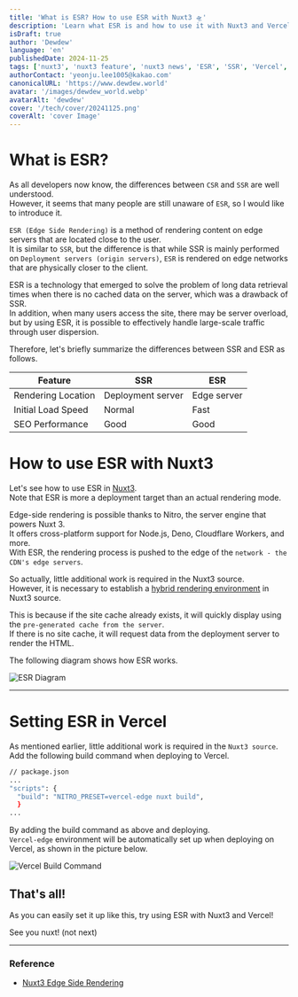 ```yaml
---
title: 'What is ESR? How to use ESR with Nuxt3 🛸'
description: 'Learn what ESR is and how to use it with Nuxt3 and Vercel.'
isDraft: true
author: 'Dewdew'
language: 'en'
publishedDate: 2024-11-25
tags: ['nuxt3', 'nuxt3 feature', 'nuxt3 news', 'ESR', 'SSR', 'Vercel', 'nuxt3 blog']
authorContact: 'yeonju.lee1005@kakao.com'
canonicalURL: 'https://www.dewdew.world'
avatar: '/images/dewdew_world.webp'
avatarAlt: 'dewdew'
cover: '/tech/cover/20241125.png'
coverAlt: 'cover Image'
---
```


# What is ESR?
As all developers now know, the differences between `CSR` and `SSR` are well understood.<br />
However, it seems that many people are still unaware of `ESR`, so I would like to introduce it.

`ESR (Edge Side Rendering)` is a method of rendering content on edge servers that are located close to the user.<br />
It is similar to `SSR`, but the difference is that while SSR is mainly performed on `Deployment servers (origin servers)`, `ESR` is rendered on edge networks that are physically closer to the client.

ESR is a technology that emerged to solve the problem of long data retrieval times when there is no cached data on the server, which was a drawback of SSR.<br />
In addition, when many users access the site, there may be server overload, but by using ESR, it is possible to effectively handle large-scale traffic through user dispersion.

Therefore, let's briefly summarize the differences between SSR and ESR as follows.

| Feature | SSR | ESR |
| --- | --- | --- |
| Rendering Location | Deployment server | Edge server |
| Initial Load Speed | Normal | Fast |
| SEO Performance | Good | Good |

# How to use ESR with Nuxt3
Let's see how to use ESR in [Nuxt3](https://nuxt.com/).<br />
Note that ESR is more a deployment target than an actual rendering mode.

Edge-side rendering is possible thanks to Nitro, the server engine that powers Nuxt 3.<br />
It offers cross-platform support for Node.js, Deno, Cloudflare Workers, and more.<br />
With ESR, the rendering process is pushed to the edge of the `network - the CDN's edge servers`.<br />

So actually, little additional work is required in the Nuxt3 source.<br />
However, it is necessary to establish a [hybrid rendering environment](https://nuxt.com/docs/guide/concepts/rendering#hybrid-rendering) in Nuxt3 source.

This is because if the site cache already exists, it will quickly display using the `pre-generated cache from the server`.<br />
If there is no site cache, it will request data from the deployment server to render the HTML.

The following diagram shows how ESR works.

![ESR Diagram](/tech/images/20241125-1.png)

---

# Setting ESR in Vercel
As mentioned earlier, little additional work is required in the `Nuxt3 source`.<br />
Add the following build command when deploying to Vercel.

```bash
// package.json
...
"scripts": {
  "build": "NITRO_PRESET=vercel-edge nuxt build",
  }
...
```

By adding the build command as above and deploying.<br />
`Vercel-edge` environment will be automatically set up when deploying on Vercel, as shown in the picture below.

![Vercel Build Command](/tech/images/20241125-2.png)

## That's all!

As you can easily set it up like this, try using ESR with Nuxt3 and Vercel!

See you nuxt! (not next)

---

### Reference

- [Nuxt3 Edge Side Rendering](https://nuxt.com/docs/guide/concepts/rendering#edge-side-rendering)
